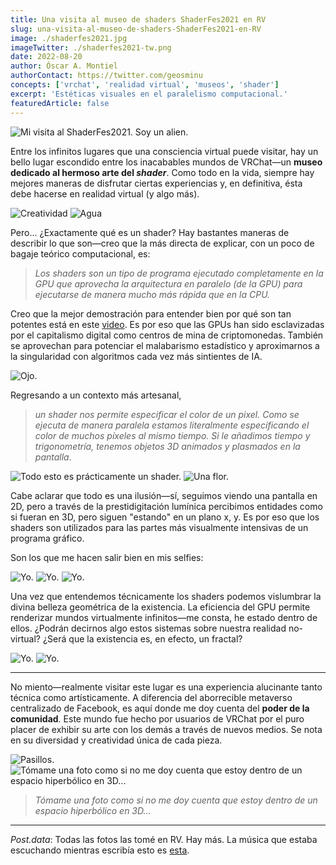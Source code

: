 ```yaml
---
title: Una visita al museo de shaders ShaderFes2021 en RV
slug: una-visita-al-museo-de-shaders-ShaderFes2021-en-RV
image: ./shaderfes2021.jpg
imageTwitter: ./shaderfes2021-tw.png
date: 2022-08-20
author: Óscar A. Montiel
authorContact: https://twitter.com/geosminu
concepts: ['vrchat', 'realidad virtual', 'museos', 'shader']
excerpt: 'Estéticas visuales en el paralelismo computacional.'
featuredArticle: false
---
```


![Mi visita al ShaderFes2021. Soy un alien.](./images/1.jpg)

Entre los infinitos lugares que una consciencia virtual puede visitar, hay un bello lugar escondido entre los inacabables mundos de VRChat—un **museo dedicado al hermoso arte del _shader_**. Como todo en la vida, siempre hay mejores maneras de disfrutar ciertas experiencias y, en definitiva, ésta debe hacerse en realidad virtual (y algo más).

![Creatividad](./images/3.jpg)
![Agua](./images/14.jpg)

Pero... ¿Exactamente qué es un shader? Hay bastantes maneras de describir lo que son—creo que la más directa de explicar, con un poco de bagaje teórico computacional, es:

> _Los shaders son un tipo de programa ejecutado completamente en la GPU que aprovecha la arquitectura en paralelo (de la GPU) para ejecutarse de manera mucho más rápida que en la CPU._

Creo que la mejor demostración para entender bien por qué son tan potentes está en este [video](https://www.youtube.com/watch?v=-P28LKWTzrI). Es por eso que las GPUs han sido esclavizadas por el capitalismo digital como centros de mina de criptomonedas. También se aprovechan para potenciar el malabarismo estadístico y aproximarnos a la singularidad con algoritmos cada vez más sintientes de IA.

![Ojo.](./images/5.jpg)

Regresando a un contexto más artesanal,

> _un shader nos permite especificar el color de un pixel. Como se ejecuta de manera paralela estamos literalmente especificando el color de muchos píxeles al mismo tiempo. Si le añadimos tiempo y trigonometría, tenemos objetos 3D animados y plasmados en la pantalla_.

![Todo esto es prácticamente un shader.](./images/4.jpg)
![Una flor.](./images/11.jpg)

Cabe aclarar que todo es una ilusión—sí, seguimos viendo una pantalla en 2D, pero a través de la prestidigitación lumínica percibimos entidades como si fueran en 3D, pero siguen "estando" en un plano x, y. Es por eso que los shaders son utilizados para las partes más visualmente intensivas de un programa gráfico.

Son los que me hacen salir bien en mis selfies:

![Yo.](./images/8.jpg)
![Yo.](./images/9.jpg)
![Yo.](./images/10.jpg)

Una vez que entendemos técnicamente los shaders podemos vislumbrar la divina belleza geométrica de la existencia. La eficiencia del GPU permite renderizar mundos virtualmente infinitos—me consta, he estado dentro de ellos. ¿Podrán decirnos algo estos sistemas sobre nuestra realidad no-virtual? ¿Será que la existencia es, en efecto, un fractal?

![Yo.](./images/6.jpg)
![Yo.](./images/12.jpg)

---

No miento—realmente visitar este lugar es una experiencia alucinante tanto técnica como artísticamente. A diferencia del aborrecible metaverso centralizado de Facebook, es aquí donde me doy cuenta del **poder de la comunidad**. Este mundo fue hecho por usuarios de VRChat por el puro placer de exhibir su arte con los demás a través de nuevos medios. Se nota en su diversidad y creatividad única de cada pieza.

![Pasillos.](./images/13.jpg)
![Tómame una foto como si no me doy cuenta que estoy dentro de un espacio hiperbólico en 3D...](./images/7.jpg)

> _Tómame una foto como si no me doy cuenta que estoy dentro de un espacio hiperbólico en 3D..._

---

_Post.data_: Todas las fotos las tomé en RV. Hay más. La música que estaba escuchando mientras escribía esto es [esta](https://www.youtube.com/watch?v=lkSVvr4bCLs).
